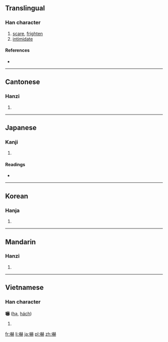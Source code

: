 {{also|吓}}
==Translingual==

===Han character===
{{Han char|rn=30|rad=口|as=14|sn=17|four=6403<sub>1</sub>|canj=口土金金 (RGCC)|ids=⿰[[口]][[赫]]}}

# [[scare]], [[frighten]]
# [[intimidate]]

====References====
* {{Han ref|kx=0211.370|dkj=04459|dj=0434.290|hdz=10695.100|uh=5687|ud=22151|bh=C07E|bd=49278}}

----

==Cantonese==

===Hanzi===
{{yue-hanzi|jyut=|y=haak3|sim=吓}}

# {{defn|lang=yue|sort=口14}}

----

==Japanese==

===Kanji===
{{ja-kanji|grade=c|rs=口14}}

# {{defn|lang=ja|sort=口14}}

====Readings====
* {{ja-readings|on=[[かく]] (kaku), [[か]] (ka)|kun=[[おどす]] (odosu)}}

----

==Korean==

===Hanja===
{{ko-hanja|hangeul=[[하]], [[혁]]|rv=ha, hyeok|mr=ha, hyŏk}}

# {{defn|lang=ko|sort=口14}}

----

==Mandarin==

===Hanzi===
{{cmn-hanzi|sim=吓|pin=[[xià]] ([[xia4]])|wg=hsia<sup>4</sup>}}

# {{defn|lang=cmn|sort=口14}}

----

==Vietnamese==

===Han character===
'''嚇''' ([[hạ]], [[hách]])

# {{defn|lang=vi}}

[[fr:嚇]]
[[li:嚇]]
[[ja:嚇]]
[[pl:嚇]]
[[zh:嚇]]